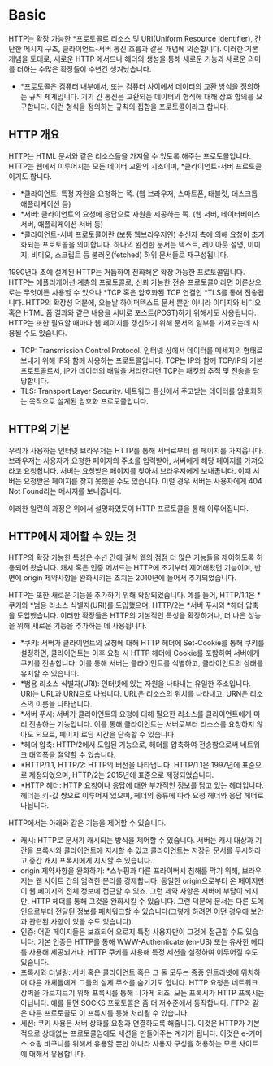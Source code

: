 # Basic

HTTP는 확장 가능한 *프로토콜로 리소스 및 URI(Uniform Resource Identifier), 간단한 메시지 구조, 클라이언트-서버 통신 흐름과 같은 개념에 의존합니다. 이러한 기본 개념을 토대로, 새로운 HTTP 메서드나 헤더의 생성을 통해 새로운 기능과 새로운 의미를 더하는 수많은 확장들이 수년간 생겨났습니다.

* *프로토콜은 컴퓨터 내부에서, 또는 컴퓨터 사이에서 데이터의 교환 방식을 정의하는 규칙 체계입니다. 기기 간 통신은 교환되는 데이터의 형식에 대해 상호 합의를 요구합니다. 이런 형식을 정의하는 규칙의 집합을 프로토콜이라고 합니다.

## HTTP 개요

HTTP는 HTML 문서와 같은 리소스들을 가져올 수 있도록 해주는 프로토콜입니다. HTTP는 웹에서 이루어지는 모든 데이터 교환의 기초이며, *클라이언트-서버 프로토콜이기도 합니다.

* *클라이언트: 특정 자원을 요청하는 쪽. (웹 브라우저, 스마트폰, 태블릿, 데스크톱 애플리케이션 등)
* *서버: 클라이언트의 요청에 응답으로 자원을 제공하는 쪽. (웹 서버, 데이터베이스 서버, 애플리케이션 서버 등)
* *클라이언트-서버 프로토콜이란 (보통 웹브라우저인) 수신자 측에 의해 요청이 초기화되는 프로토콜을 의미합니다. 하나의 완전한 문서는 텍스트, 레이아웃 설명, 이미지, 비디오, 스크립트 등 불러온(fetched) 하위 문서들로 재구성됩니다.

1990년대 초에 설계된 HTTP는 거듭하여 진화해온 확장 가능한 프로토콜입니다. HTTP는 애플리케이션 계층의 프로토콜로, 신뢰 가능한 전송 프로토콜이라면 이론상으로는 무엇이든 사용할 수 있으나 *TCP 혹은 암호화된 TCP 연결인 *TLS를 통해 전송됩니다. HTTP의 확장성 덕분에, 오늘날 하이퍼텍스트 문서 뿐만 아니라 이미지와 비디오 혹은 HTML 폼 결과와 같은 내용을 서버로 포스트(POST)하기 위해서도 사용됩니다. HTTP는 또한 필요할 때마다 웹 페이지를 갱신하기 위해 문서의 일부를 가져오는데 사용될 수도 있습니다.

* TCP: Transmission Control Protocol. 인터넷 상에서 데이터를 메세지의 형태로 보내기 위해 IP와 함께 사용하는 프로토콜입니다. TCP는 IP와 함께 TCP/IP의 기본 프로토콜로서, IP가 데이터의 배달을 처리한다면 TCP는 패킷의 추적 및 전송을 담당합니다.
* TLS: Transport Layer Security. 네트워크 통신에서 주고받는 데이터를 암호화하는 목적으로 설계된 암호화 프로토콜입니다.

## HTTP의 기본

우리가 사용하는 인터넷 브라우저는 HTTP를 통해 서버로부터 웹 페이지를 가져옵니다. 브라우저는 사용자가 요청한 페이지의 주소를 입력받아, 서버에게 해당 페이지를 가져오라고 요청합니다. 서버는 요청받은 페이지를 찾아서 브라우저에게 보내줍니다. 이때 서버는 요청받은 페이지를 찾지 못했을 수도 있습니다. 이럴 경우 서버는 사용자에게 404 Not Found라는 메시지를 보내줍니다.

이러한 일련의 과정은 위에서 설명하였듯이 HTTP 프로토콜을 통해 이루어집니다. 

## HTTP에서 제어할 수 있는 것
HTTP의 확장 가능한 특성은 수년 간에 걸쳐 웹의 점점 더 많은 기능들을 제어하도록 허용되어 왔습니다. 캐시 혹은 인증 메서드는 HTTP에 초기부터 제어해왔던 기능이며, 반면에 origin 제약사항을 완화시키는 조치는 2010년에 들어서 추가되었습니다.

HTTP는 또한 새로운 기능을 추가하기 위해 확장되었습니다. 예를 들어, HTTP/1.1은 *쿠키와 *범용 리소스 식별자(URI)를 도입했으며, HTTP/2는 *서버 푸시와 *헤더 압축을 도입했습니다. 이러한 확장들은 HTTP의 기본적인 특성을 확장하거나, 더 나은 성능을 위해 새로운 기능을 추가하는 데 사용됩니다.

* *쿠키: 서버가 클라이언트의 요청에 대해 HTTP 헤더에 Set-Cookie를 통해 쿠키를 설정하면, 클라이언트는 이후 요청 시 HTTP 헤더에 Cookie를 포함하여 서버에게 쿠키를 전송합니다. 이를 통해 서버는 클라이언트를 식별하고, 클라이언트의 상태를 유지할 수 있습니다.
* *범용 리소스 식별자(URI): 인터넷에 있는 자원을 나타내는 유일한 주소입니다. URI는 URL과 URN으로 나뉩니다. URL은 리소스의 위치를 나타내고, URN은 리소스의 이름을 나타냅니다.
* *서버 푸시: 서버가 클라이언트의 요청에 대해 필요한 리소스를 클라이언트에게 미리 전송하는 기능입니다. 이를 통해 클라이언트는 서버로부터 리소스를 요청하지 않아도 되므로, 페이지 로딩 시간을 단축할 수 있습니다.
* *헤더 압축: HTTP/2에서 도입된 기능으로, 헤더를 압축하여 전송함으로써 네트워크 대역폭을 절약할 수 있습니다.
* *HTTP/1.1, HTTP/2: HTTP의 버전을 나타냅니다. HTTP/1.1은 1997년에 표준으로 제정되었으며, HTTP/2는 2015년에 표준으로 제정되었습니다.
* *HTTP 헤더: HTTP 요청이나 응답에 대한 부가적인 정보를 담고 있는 헤더입니다. 헤더는 키-값 쌍으로 이루어져 있으며, 헤더의 종류에 따라 요청 헤더와 응답 헤더로 나뉩니다.

HTTP에서는 아래와 같은 기능을 제어할 수 있습니다.

- 캐시: HTTP로 문서가 캐시되는 방식을 제어할 수 있습니다. 서버는 캐시 대상과 기간을 프록시와 클라이언트에 지시할 수 있고 클라이언트는 저장된 문서를 무시하라고 중간 캐시 프록시에게 지시할 수 있습니다.
- origin 제약사항을 완화하기: *스누핑과 다른 프라이버시 침해를 막기 위해, 브라우저는 웹 사이트 간의 엄격한 분리를 강제합니다. 동일한 origin으로부터 온 페이지만이 웹 페이지의 전체 정보에 접근할 수 있죠. 그런 제약 사항은 서버에 부담이 되지만, HTTP 헤더를 통해 그것을 완화시킬 수 있습니다. 그런 덕분에 문서는 다른 도메인으로부터 전달된 정보를 패치워크할 수 있습니다(그렇게 하려면 어떤 경우에 보안과 관련된 사항이 있을 수도 있습니다).
- 인증: 어떤 페이지들은 보호되어 오로지 특정 사용자만이 그것에 접근할 수도 있습니다. 기본 인증은 HTTP를 통해 WWW-Authenticate (en-US) 또는 유사한 헤더를 사용해 제공되거나, HTTP 쿠키를 사용해 특정 세션을 설정하여 이루어질 수도 있습니다.
- 프록시와 터널링: 서버 혹은 클라이언트 혹은 그 둘 모두는 종종 인트라넷에 위치하며 다른 개체들에게 그들의 실제 주소를 숨기기도 합니다. HTTP 요청은 네트워크 장벽을 가로지르기 위해 프록시를 통해 나가게 되죠. 모든 프록시가 HTTP 프록시는 아닙니다. 예를 들면 SOCKS 프로토콜은 좀 더 저수준에서 동작합니다. FTP와 같은 다른 프로토콜도 이 프록시를 통해 처리될 수 있습니다.
- 세션: 쿠키 사용은 서버 상태를 요청과 연결하도록 해줍니다. 이것은 HTTP가 기본적으로 상태없는 프로토콜임에도 세션을 만들어주는 계기가 됩니다. 이것은 e-커머스 쇼핑 바구니를 위해서 유용할 뿐만 아니라 사용자 구성을 허용하는 모든 사이트에 대해서 유용합니다.

